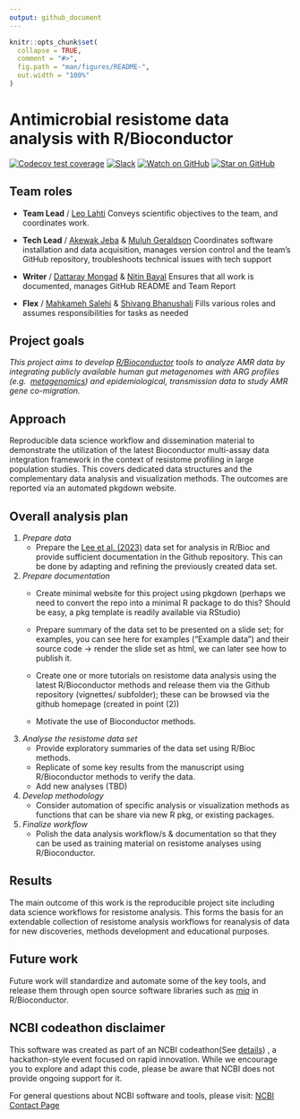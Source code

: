 ```yaml
---
output: github_document
--- 
```


<!-- README.md is generated from README.Rmd. Please edit that file -->

```r
knitr::opts_chunk$set(
  collapse = TRUE,
  comment = "#>",
  fig.path = "man/figures/README-",
  out.width = "100%"
)
```

# Antimicrobial resistome data analysis with R/Bioconductor


<!-- badges: start -->
[![Codecov test
coverage](https://codecov.io/gh/NCBI-Codeathons/amr-2024-team-lahti/branch/main/graph/badge.svg)](https://codecov.io/gh/NCBI-Codeathons/amr-2024-team-lahti?branch=main)
[![Slack](https://img.shields.io/badge/Slack-Join-blue.svg?logo=slack)](https://ncbiamrcodeathon.slack.com/x-p7700037081187-7765806765012-7763213820995/archives/C07L5HA3UFR)
[![Watch on
GitHub](https://img.shields.io/github/watchers/NCBI-Codeathons/amr-2024-team-lahti.svg?style=social)](https://github.com/NCBI-Codeathons/amr-2024-team-lahti/watchers)
[![Star on
GitHub](https://img.shields.io/github/stars/NCBI-Codeathons/amr-2024-team-lahti.svg?style=social)](https://github.com/NCBI-Codeathons/amr-2024-team-lahti/stargazers)
<!-- badges: end -->

## Team roles

* __Team Lead__ / [Leo Lahti](https://github.com/antagomir)
Conveys scientific objectives to the team, and coordinates work.

* __Tech Lead__ / [Akewak Jeba](https://github.com/ake123) & [Muluh Geraldson](https://github.com/Daenarys8)
Coordinates software installation and data acquisition, manages version control 
and the team’s GitHub repository, troubleshoots technical issues with tech support

* __Writer__ / [Dattaray Mongad](https://github.com/microDM) & [Nitin Bayal](https://github.com/nixonbyl)
Ensures that all work is documented, manages GitHub README and Team Report

* __Flex__ / [Mahkameh Salehi](https://github.com/mahkamehsalehi) & [Shivang Bhanushali](https://github.com/ShivangPB)
Fills various roles and assumes responsibilities for tasks as needed

## Project goals

_This project aims to develop [R/Bioconductor](https://www.bioconductor.org/) 
tools to analyze AMR data by integrating publicly available human gut 
metagenomes with ARG profiles (e.g. 
[metagenomics](https://www.nature.com/subjects/metagenomics)) and 
epidemiological, transmission data to study AMR gene co-migration._


## Approach
Reproducible data science workflow and dissemination material to demonstrate the 
utilization of the latest Bioconductor multi-assay data integration framework in 
the context of resistome profiling in large population studies. This covers 
dedicated data structures and the complementary data analysis and visualization 
methods. The outcomes are reported via an automated pkgdown website.

## Overall analysis plan
1. _Prepare data_ 
      * Prepare the [Lee et al. (2023)](https://github.com/microbiome/data/tree/main/Lee2023) 
      data set for analysis in R/Bioc and provide sufficient documentation in 
      the Github repository. This can be done by adapting and refining the 
      previously created data set.

2. _Prepare documentation_
      * Create minimal website for this project using pkgdown (perhaps we need 
      to convert the repo into a minimal R package to do this? Should be easy, a 
      pkg template is readily available via RStudio)
    
      * Prepare summary of the data set to be presented on a slide set; for 
      examples, you can see here for examples (“Example data”) and their source 
      code -> render the slide set as html, we can later see how to publish it.
      
      * Create one or more tutorials on resistome data analysis using the latest 
        R/Bioconductor methods and release them via the Github repository 
        (vignettes/ subfolder); these can be browsed via the github homepage 
        (created in point (2))
      * Motivate the use of Bioconductor methods.
  
3. _Analyse the resistome data set_
      * Provide exploratory summaries of the data set using R/Bioc methods.
      * Replicate of some key results from the manuscript using R/Bioconductor 
        methods to verify the data.
      * Add new analyses (TBD)
  
4. _Develop methodology_
      * Consider automation of specific analysis or visualization methods as functions 
        that can be share via new R pkg, or existing packages.
    
5. _Finalize workflow_
      * Polish the data analysis workflow/s & documentation so that they can be used 
      as training material on resistome analyses using R/Bioconductor.

## Results
The main outcome of this work is the reproducible project site including data 
science workflows for resistome analysis. This forms the basis for an extendable 
collection of resistome analysis workflows for reanalysis of data for new 
discoveries, methods development and educational purposes.

## Future work
Future work will standardize and automate some of the key tools, and release 
them through open source software libraries such as 
_[mia](https://microbiome.github.io/mia/)_ in R/Bioconductor.

## NCBI codeathon disclaimer

This software was created as part of an NCBI codeathon(See [details](https://www.nlm.nih.gov/ncbi/workshops/2024-09_AMR-Codeathon/codeathon-details.html))
, a hackathon-style event focused on rapid innovation. While we encourage
you to explore and adapt this code, please be aware that NCBI does not
provide ongoing support for it.

For general questions about NCBI software and tools, please visit: [NCBI
Contact Page](https://www.ncbi.nlm.nih.gov/home/about/contact/)